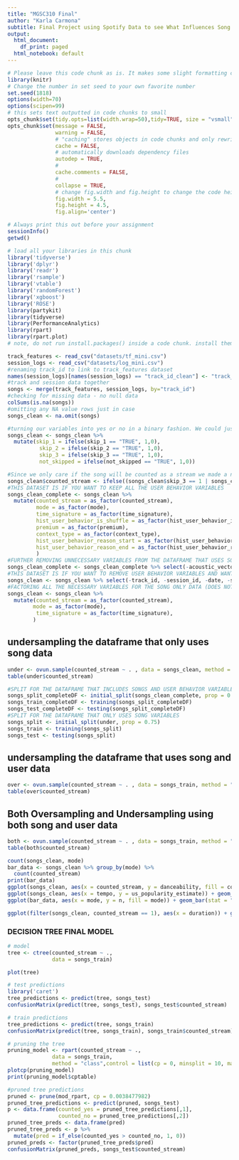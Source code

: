 ```yaml
---
title: "MGSC310 Final"
author: "Karla Carmona"
subtitle: Final Project using Spotify Data to see What Influences Song Skipability
output:
  html_document:
    df_print: paged
  html_notebook: default
---
```


```r
# Please leave this code chunk as is. It makes some slight formatting changes to alter the output to be more aesthetically pleasing. 
library(knitr)
# Change the number in set seed to your own favorite number
set.seed(1818)
options(width=70)
options(scipen=99)
# this sets text outputted in code chunks to small
opts_chunk$set(tidy.opts=list(width.wrap=50),tidy=TRUE, size = "vsmall")  
opts_chunk$set(message = FALSE,                                          
               warning = FALSE,
               # "caching" stores objects in code chunks and only rewrites if you change things
               cache = FALSE,                               
               # automatically downloads dependency files
               autodep = TRUE,
               # 
               cache.comments = FALSE,
               # 
               collapse = TRUE,
               # change fig.width and fig.height to change the code height and width by default
               fig.width = 5.5,  
               fig.height = 4.5,
               fig.align='center')
```

```r
# Always print this out before your assignment
sessionInfo()
getwd()
```

```r
# load all your libraries in this chunk 
library('tidyverse')
library('dplyr')
library('readr')
library('rsample')
library('vtable')
library('randomForest')
library('xgboost')
library('ROSE')
library(partykit)
library(tidyverse)
library(PerformanceAnalytics)
library(rpart)       
library(rpart.plot)  
# note, do not run install.packages() inside a code chunk. install them in the console outside of a code chunk. 
```

```r
track_features <- read_csv("datasets/tf_mini.csv")
session_logs <- read_csv("datasets/log_mini.csv")
#renaming track_id to link to track_features dataset
names(session_logs)[names(session_logs) == "track_id_clean"] <- "track_id"
#track and session data together
songs <- merge(track_features, session_logs, by="track_id")
#checking for missing data - no null data
colSums(is.na(songs))
#omitting any NA value rows just in case
songs_clean <- na.omit(songs)
```

```r
#turning our variables into yes or no in a binary fashion. We could just factor if you fancy that but
songs_clean <- songs_clean %>% 
  mutate(skip_1 = ifelse(skip_1 == "TRUE", 1,0),
          skip_2 = ifelse(skip_2 == "TRUE", 1,0),
          skip_3 = ifelse(skip_3 == "TRUE", 1,0),
          not_skipped = ifelse(not_skipped == "TRUE", 1,0))
```

```r
#Since we only care if the song will be counted as a stream we made a new attribute that identifies that. A song will be a stream if it is played for 30 seconds, so if the song is briefly played and skipped, played for a while and skipped, or not skipped at all, it will count as a stream for the artist.
songs_clean$counted_stream <- ifelse((songs_clean$skip_3 == 1 | songs_clean$not_skipped == 1), 1, 0)
#THIS DATASET IS IF YOU WANT TO KEEP ALL THE USER BEHAVIOR VARIABLES
songs_clean_complete <- songs_clean %>% 
  mutate(counted_stream = as_factor(counted_stream),
         mode = as_factor(mode),
         time_signature = as_factor(time_signature),
         hist_user_behavior_is_shuffle = as_factor(hist_user_behavior_is_shuffle),
         premium = as_factor(premium),
         context_type = as_factor(context_type),
         hist_user_behavior_reason_start = as_factor(hist_user_behavior_reason_start),
         hist_user_behavior_reason_end = as_factor(hist_user_behavior_reason_end)
         )
#FURTHER REMOVING UNNECESSARY VARIABLES FROM THE DATAFRAME THAT USES SONG AND USER BEHAVIOR
songs_clean_complete <- songs_clean_complete %>% select(-acoustic_vector_0,-acoustic_vector_1,-acoustic_vector_2,-acoustic_vector_3,-acoustic_vector_4, -acoustic_vector_5, -acoustic_vector_6, -acoustic_vector_7, -track_id, -session_id, -date, -skip_1, -skip_2, -skip_3, -not_skipped, -release_year)
#THIS DATASET IS IF YOU WANT TO REMOVE USER BEHAVIOR VARIABLES AND WANT TO KEEP ONLY SONG DATA
songs_clean <- songs_clean %>% select(-track_id, -session_id, -date, -skip_1, -skip_2, -skip_3, -not_skipped, -session_position, -session_length, -context_switch, -no_pause_before_play, -short_pause_before_play, -long_pause_before_play, -hist_user_behavior_n_seekfwd, -hist_user_behavior_n_seekback, -hist_user_behavior_is_shuffle, -hour_of_day, -premium, -context_type, -hist_user_behavior_reason_start, -hist_user_behavior_reason_end, -release_year, -acoustic_vector_0,-acoustic_vector_1,-acoustic_vector_2,-acoustic_vector_3,-acoustic_vector_4, -acoustic_vector_5, -acoustic_vector_6, -acoustic_vector_7)
#FACTORING ALL THE NECESSARY VARIABLES FOR THE SONG ONLY DATA (DOES NOT INCLUDE USER BEHEVAIOR)
songs_clean <- songs_clean %>%
  mutate(counted_stream = as_factor(counted_stream),
        mode = as_factor(mode),
         time_signature = as_factor(time_signature),
        )

```


## undersampling the dataframe that only uses song data
```r
under <- ovun.sample(counted_stream ~ . , data = songs_clean, method = "under", N = 6292)$data
table(under$counted_stream)
```


```r
#SPLIT FOR THE DATAFRAME THAT INCLUDES SONGS AND USER BEHAVIOR VARIABLES
songs_split_completeDF <- initial_split(songs_clean_complete, prop = 0.75) 
songs_train_completeDF <- training(songs_split_completeDF)
songs_test_completeDF <- testing(songs_split_completeDF)
#SPLIT FOR THE DATAFRAME THAT ONLY USES SONG VARIABLES
songs_split <- initial_split(under, prop = 0.75) 
songs_train <- training(songs_split)
songs_test <- testing(songs_split)

```


## undersampling the dataframe that uses song and user data
```r
over <- ovun.sample(counted_stream ~ . , data = songs_train, method = "over", N = 247104)$data
table(over$counted_stream)
```



## Both Oversampling and Undersampling using both song and user data
```r
both <- ovun.sample(counted_stream ~ . , data = songs_train, method = "both", N = 125910)$data
table(both$counted_stream)
```


```r
count(songs_clean, mode)
bar_data <- songs_clean %>% group_by(mode) %>% 
  count(counted_stream)
print(bar_data)
ggplot(songs_clean, aes(x = counted_stream, y = danceability, fill = counted_stream)) + geom_boxplot()
ggplot(songs_clean, aes(x = tempo, y = us_popularity_estimate)) + geom_point() + facet_wrap(~mode) + theme_minimal()
ggplot(bar_data, aes(x = mode, y = n, fill = mode)) + geom_bar(stat = "identity") + facet_wrap(~counted_stream) + theme_bw()
```


```r
ggplot(filter(songs_clean, counted_stream == 1), aes(x = duration)) + geom_histogram(col = c("white"), fill = "#249E25") + theme_minimal() + xlim(0, 600) + ylab("Count") + xlab("Duration (in Seconds)") + ggtitle("Duration of Counted Streams")
```

### DECISION TREE FINAL MODEL

```r
# model
tree <- ctree(counted_stream ~ .,
              data = songs_train)

plot(tree)
```
```r
# test predictions
library('caret')
tree_predictions <- predict(tree, songs_test)
confusionMatrix(predict(tree, songs_test), songs_test$counted_stream)
```

```r
# train predictions
tree_predictions <- predict(tree, songs_train)
confusionMatrix(predict(tree, songs_train), songs_train$counted_stream)
```

```r
# pruning the tree
pruning_model <- rpart(counted_stream ~ .,
              data = songs_train,
              method = "class",control = list(cp = 0, minsplit = 10, maxdepth = 10))
plotcp(pruning_model)
print(pruning_model$cptable)
```

```r
#pruned tree predictions
pruned <- prune(mod_rpart, cp = 0.0038477982)
pruned_tree_predictions <- predict(pruned, songs_test)
p <- data.frame(counted_yes = pruned_tree_predictions[,1], 
                counted_no = pruned_tree_predictions[,2]) 
pruned_tree_preds <- data.frame(pred)
pruned_tree_preds <- p %>%
  mutate(pred = if_else(counted_yes > counted_no, 1, 0))
pruned_preds <- factor(pruned_tree_preds$pred)
confusionMatrix(pruned_preds, songs_test$counted_stream)
```